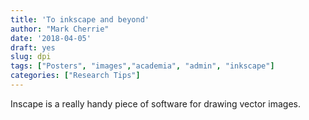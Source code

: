 ```yaml
---
title: 'To inkscape and beyond'
author: "Mark Cherrie"
date: '2018-04-05'
draft: yes
slug: dpi
tags: ["Posters", "images","academia", "admin", "inkscape"]
categories: ["Research Tips"]
---
```


Inscape is a really handy piece of software for drawing vector images.  
  
  
  
  
  